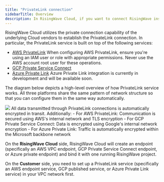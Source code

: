 ```yaml
---
title: "PrivateLink connection"
sidebarTitle: Overview
description: In RisingWave Cloud, if you want to connect RisingWave instances with your services inside your private Virtual Private Cloud (VPC) network, you can use the PrivateLink service to establish a private and secure connection between RisingWave Cloud and your private VPC in the same region.
---
```

RisingWave Cloud utilizes the private connection capability of the underlying Cloud vendors to establish the PrivateLink connection. In particular, the PrivateLink service is built on top of the following services:

* [AWS PrivateLink](https://docs.aws.amazon.com/vpc/latest/privatelink/what-is-privatelink.html)
    <Note>
    When configuring AWS PrivateLink, ensure you're using an IAM user or role with appropriate permissions. Never use the AWS account root user for these operations.
    </Note>
* [GCP Private Service Connect](https://cloud.google.com/vpc/docs/private-service-connect)
* [Azure Private Link](https://learn.microsoft.com/en-us/azure/private-link/)
    <Note>
    Azure Private Link integration is currently in development and will be available soon.
    </Note>


The diagram below depicts a high-level overview of how PrivateLink service works. All three platforms share the same pattern of network structure so that you can configure them in the same way automatically.

<img src="/images/cloud/privatelink-overview/privatelink-diagram.png"/>

<Info>
All data transmitted through PrivateLink connections is automatically encrypted in transit. Additionally:
- For AWS PrivateLink: Communication is secured using AWS's internal network and TLS encryption
- For GCP Private Service Connect: Data is encrypted using Google's internal network encryption
- For Azure Private Link: Traffic is automatically encrypted within the Microsoft backbone network
</Info>

On the **RisingWave Cloud** side, RisingWave Cloud will create an endpoint (specifically an AWS VPC endpoint, GCP Private Service Connect endpoint, or Azure private endpoint) and bind it with one running RisingWave project.

On the **Customer** side, you need to set up a PrivateLink service (specifically an AWS endpoint service, GCP published service, or Azure Private Link service) in your VPC network first.